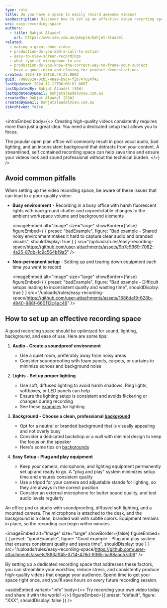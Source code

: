 ```yaml
---
type: rule
title: Do you have a space to easily record awesome videos?
seoDescription: Discover how to set up an effective video recording space that ensures high-quality output, saves time, and avoids common pitfalls like noise, poor lighting, and cluttered backgrounds.
uri: easy-recording-space
authors:
  - title: Bahjat Alaadel
    url: https://www.ssw.com.au/people/bahjat-alaadel
related:
  - making-a-great-done-video
  - production-do-you-add-a-call-to-action
  - easy-to-view-screen-recordings
  - what-type-of-microphone-to-use
  - production-do-you-know-the-correct-way-to-frame-your-subject
  - have-a-good-intro-and-closing-for-product-demonstrations
created: 2024-10-15T18:49:23.000Z
guid: 70888624-0cb5-48e9-b9c4-f2b747024f42
lastUpdated: 2024-12-12T06:06:01.000Z
lastUpdatedBy: Bahjat Alaadel [SSW]
lastUpdatedByEmail: bahjatalaadel@ssw.com.au
createdBy: Bahjat Alaadel [SSW]
createdByEmail: bahjatalaadel@ssw.com.au
isArchived: false
---
```

<introEmbed
  body={<>
Creating high-quality videos consistently requires more than just a great idea. You need a dedicated setup that allows you to focus.

The popular open plan office will commonly result in poor vocal audio, bad lighting, and an inconsistent background that detracts from your content. A streamlined, self contained recording space can help save time and ensure your videos look and sound professional without the technical burden.
  </>}
/>
## Avoid common pitfalls

When setting up the video recording space, be aware of these issues that can lead to a poor-quality video:

* **Busy environment** - Recording in a busy office with harsh fluorescent lights with background chatter and unpredictable changes to the ambient workspace volume and background elements

  <imageEmbed
  alt="Image"
  size="large"
  showBorder={false}
  figureEmbed={ {
    preset: "badExample",
    figure: "Bad example - Shared noisy environment makes it hard to capture clear audio and branded visuals",
    shouldDisplay: true
  } }
  src="/uploads/rules/easy-recording-space/https://github.com/user-attachments/assets/9b7c9969-7082-4a25-87db-1c9c564b19a5"
/>

* **Non-permanent setup** - Setting up and tearing down equipment each time you want to record

  <imageEmbed
  alt="Image"
  size="large"
  showBorder={false}
  figureEmbed={ {
    preset: "badExample",
    figure: "Bad example - Difficult setups leading to inconsistent quality and wasting time",
    shouldDisplay: true
  } }
  src="/uploads/rules/easy-recording-space/https://github.com/user-attachments/assets/1686da19-626b-4840-988f-660113c4ac49"
/>

## How to set up an effective recording space

A good recording space should be optimized for sound, lighting, background, and ease of use. Here are some tips:

1. **Audio - Create a soundproof environment**
   * Use a quiet room, preferably away from noisy areas
   * Consider soundproofing with foam panels, carpets, or curtains to minimize echoes and background noise

2. **Lights - Set up proper lighting**
   * Use soft, diffused lighting to avoid harsh shadows. Ring lights, softboxes, or LED panels can help
   * Ensure the lighting setup is consistent and avoids flickering or changes during recording
   * See these [examples](/have-good-lighting-on-your-home-office) for lighting

3. **Background - Choose a clean, professional [background](/unique-office-backgrounds)**
   * Opt for a neutral or branded background that is visually appealing and not overly busy
   * Consider a dedicated backdrop or a wall with minimal design to keep the focus on the speaker
   * Here's some tips on [backgrounds](/video-background)

4. **Easy Setup - Plug and play equipment**
   * Keep your camera, microphone, and lighting equipment permanently set up and ready to go. A "plug and play" system minimizes setup time and ensures consistent quality
   * Use a tripod for your camera and adjustable stands for lighting, so they are always in the correct position
   * Consider an external microphone for better sound quality, and test audio levels regularly

An office pod or studio with soundproofing, diffused soft lighting, and a mounted camera. The microphone is attached to the desk, and the background is a clean, branded wall with subtle colors. Equipment remains in place, so the recording can begin within minutes.

<imageEmbed
  alt="Image"
  size="large"
  showBorder={false}
  figureEmbed={ {
    preset: "goodExample",
    figure: "Good example - Plug and play system that ensures consistent quality and saves time",
    shouldDisplay: true
  } }
  src="/uploads/rules/easy-recording-space/https://github.com/user-attachments/assets/883aff45-3714-478d-9365-ba98aac57a06"
/>

By setting up a dedicated recording space that addresses these factors, you can streamline your workflow, reduce stress, and consistently produce high-quality videos that engage your audience. Spend time to get your space right once, and you’ll save hours on every future recording session.

<asideEmbed
  variant="info"
  body={<>
    Try recording your own video today and share it with the world!
  </>}
  figureEmbed={{
    preset: "default",
    figure: "XXX",
    shouldDisplay: false
  }}
/>
